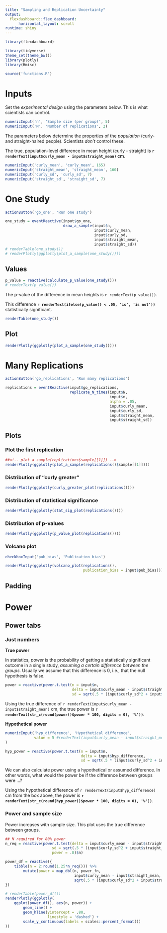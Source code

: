 ```yaml
---
title: "Sampling and Replication Uncertainty"
output: 
  flexdashboard::flex_dashboard:
      horizontal_layout: scroll
runtime: shiny
---
```


```r
library(flexdashboard)

library(tidyverse)
theme_set(theme_bw())
library(plotly)
library(Hmisc)

source('functions.R')
```

Inputs {.sidebar}
=====

Set the *experimental design* using the parameters below. This is what scientists can control. 

```r
numericInput('n', 'Sample size (per group)', 5)
numericInput('N', 'Number of replications', 2)
```

The parameters below determine the properties of the *population* (curly- and straight-haired people).  Scientists *don't* control these. 

The true, population-level difference in mean height (curly - straight) is 
**`r renderText(input$curly_mean - input$straight_mean)` cm**. 

```r
numericInput('curly_mean', 'curly_mean', 165)
numericInput('straight_mean', 'straight_mean', 160)
numericInput('curly_sd', 'curly_sd', 7)
numericInput('straight_sd', 'straight_sd', 7)
```


# One Study #

```r
actionButton('go_one', 'Run one study')
```

```r
one_study = eventReactive(input$go_one, 
                          draw_a_sample(input$n,
                                        input$curly_mean, 
                                        input$curly_sd,
                                        input$straight_mean,
                                        input$straight_sd))
# renderTable(one_study())
# renderPlotly(ggplotly(plot_a_sample(one_study())))
```

Values {data-width=200}
-----

```r
p_value = reactive(calculate_p_value(one_study()))
# renderText(p_value())
```

The p-value of the difference in mean heights is `r renderText(p_value())`. 

This difference **`r renderText(ifelse(p_value() < .05, 'is', 'is not'))`** statistically significant. 

```r
renderTable(one_study())
```

Plot {data-width=400}
-----
```r
renderPlotly(ggplotly(plot_a_sample(one_study())))
```




# Many Replications #

```r
actionButton('go_replications', 'Run many replications')
```

```r
replications = eventReactive(input$go_replications, 
                             replicate_N_times(input$N, 
                                               input$n,
                                               alpha = .05,
                                               input$curly_mean, 
                                               input$curly_sd,
                                               input$straight_mean,
                                               input$straight_sd))
```

Plots {.tabset data-width=900}
-----

### Plot the first replication
```r
##<!-- plot_a_sample(replications$sample[[1]]) -->
renderPlotly(ggplotly(plot_a_sample(replications()$sample[[1]])))
```

### Distribution of "curly greater"
<!-- curly_greater_plot(replications) -->
```r
renderPlotly(ggplotly(curly_greater_plot(replications())))
```

### Distribution of statistical significance
<!-- stat_sig_plot(replications) -->
```r
renderPlotly(ggplotly(stat_sig_plot(replications())))
```

### Distribution of p-values
<!-- p_value_plot(replications) -->
```r
renderPlotly(ggplotly(p_value_plot(replications())))
```

### Volcano plot {data-padding=40}
```r
checkboxInput('pub_bias', 'Publication bias')
```

```r
renderPlotly(ggplotly(volcano_plot(replications(), 
                                   publication_bias = input$pub_bias))) 
```

Padding {data-width=100}
-----



# Power #

Power tabs {.tabset}
----

### Just numbers ###

**True power**

In statistics, *power* is the probability of getting a statistically significant outcome in a single study, *assuming a certain difference between the groups*.  Usually we assume that this difference is 0, i.e., that the null hypothesis is false. 

```r
power = reactive(power.t.test(n = input$n, 
                              delta = input$curly_mean - input$straight_mean, 
                              sd = sqrt(.5 * (input$curly_sd^2 + input$straight_sd^2))))
```

Using the true difference of `r renderText(input$curly_mean - input$straight_mean)` cm, the true power is **`r renderText(str_c(round(power()$power * 100, digits = 0), '%'))`**. 

**Hypothetical power**

```r
numericInput('hyp_difference', 'Hypothetical difference',
             value = 5 #renderText(input$curly_mean - input$straight_mean)
)

hyp_power = reactive(power.t.test(n = input$n,
                                  delta = input$hyp_difference,
                                  sd = sqrt(.5 * (input$curly_sd^2 + input$straight_sd^2))))
```

We can also calculate power using a hypothetical or assumed difference.  In other words, what would the power be if the difference between groups were ...?  

Using the hypothetical difference of `r renderText(input$hyp_difference)` cm from the box above, the power is **`r renderText(str_c(round(hyp_power()$power * 100, digits = 0), '%'))`**. 

### Power and sample size ###

Power increases with sample size.  This plot uses the true difference between groups.  

```r
## N required for 80% power
n_req = reactive(power.t.test(delta = input$curly_mean - input$straight_mean, 
                     sd = sqrt(.5 * (input$curly_sd^2 + input$straight_sd^2)), 
                     power = .8)$n)

power_df = reactive({
    tibble(n = 2:round(1.25*n_req())) %>% 
        mutate(power = map_dbl(n, power_fn, 
                               input$curly_mean - input$straight_mean, 
                               sqrt(.5 * (input$curly_sd^2 + input$straight_sd^2))))
})

# renderTable(power_df())
renderPlotly(ggplotly(
    ggplot(power_df(), aes(n, power)) +
        geom_line() +
        geom_hline(yintercept = .80, 
                   linestyle = 'dashed') +
        scale_y_continuous(labels = scales::percent_format())
))
```
